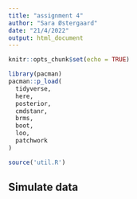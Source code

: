 ```yaml
---
title: "assignment 4"
author: "Sara Østergaard"
date: "21/4/2022"
output: html_document
---
```


```r
knitr::opts_chunk$set(echo = TRUE)

library(pacman)
pacman::p_load(
  tidyverse,
  here,
  posterior,
  cmdstanr,
  brms, 
  boot, 
  loo,
  patchwork
)

source('util.R')
```

## Simulate data
```r

```




